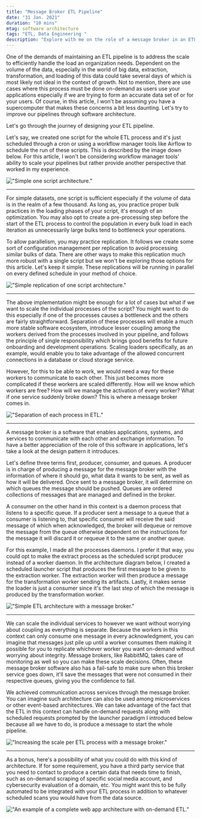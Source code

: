 ```yaml
---
title: "Message Broker ETL Pipeline"
date: "31 Jan. 2021"
duration: "10 mins"
mtag: software architecture
tags: "ETL, Data Engineering "
description: "Explore with me on the role of a message broker in an ETL pipeline. Let's learn how we could scale our data workers in this article."
---
```


One of the demands of maintaining an ETL pipeline is to address the scale to efficiently handle the load an organization needs. Dependent on the volume of the data, especially in the world of big data, extraction, transformation, and loading of this data could take several days of which is most likely not ideal in the context of growth. Not to mention, there are use cases where this process must be done on-demand as users use your applications especially if we are trying to form an accurate data set of or for your users. Of course, in this article, I won't be assuming you have a supercomputer that makes these concerns a bit less daunting. Let's try to improve our pipelines through software architecture.

Let's go through the journey of designing your ETL pipeline.

Let's say, we created one script for the whole ETL process and it's just scheduled through a cron or using a workflow manager tools like Airflow to schedule the run of these scripts. This is described by the image down below. For this article, I won't be considering workflow manager tools' ability to scale your pipelines but rather provide another perspective that worked in my experience.

!["Simple one script architecture."](/message-broker-etl-architecture/1.svg?w=80)

---

For simple datasets, one script is sufficient especially if the volume of data is in the realm of a few thousand. As long as, you practice proper bulk practices in the loading phases of your script, it's enough of an optimization. You may also opt to create a pre-processing step before the start of the ETL process to control the population in every bulk load in each iteration as unnecessarily large bulks tend to bottleneck your operations.

To allow parallelism, you may practice replication. It follows we create some sort of configuration management per replication to avoid processing similar bulks of data. There are other ways to make this replication much more robust with a single script but we won't be exploring those options for this article. Let's keep it simple. These replications will be running in parallel on every defined schedule in your method of choice.

!["Simple replication of one script architecture."](/message-broker-etl-architecture/2.svg?w=80)

---

The above implementation might be enough for a lot of cases but what if we want to scale the individual processes of the script? You might want to do this especially if one of the processes causes a bottleneck and the others are fairly straightforward. Separation of these processes will enable a much more stable software ecosystem, introduce lesser coupling among the workers derived from the processes involved in your pipeline, and follows the principle of single responsibility which brings good benefits for future onboarding and development operations. Scaling loaders specifically, as an example, would enable you to take advantage of the allowed concurrent connections in a database or cloud storage service.

However, for this to be able to work, we would need a way for these workers to communicate to each other. This just becomes more complicated if these workers are scaled differently. How will we know which workers are free? How will we manage the activation of every worker? What if one service suddenly broke down? This is where a message broker comes in.

!["Separation of each process in ETL."](/message-broker-etl-architecture/3.svg?w=80)

---

A message broker is a software that enables applications, systems, and services to communicate with each other and exchange information. To have a better appreciation of the role of this software in applications, let's take a look at the design pattern it introduces.

Let's define three terms first, producer, consumer, and queues. A producer is in charge of producing a message for the message broker with the information of where it should go, what data it wants to be sent, as well as how it will be delivered. Once sent to a message broker, it will determine on which queues the message should be pushed. Queues are ordered collections of messages that are managed and defined in the broker.

A consumer on the other hand in this context is a daemon process that listens to a specific queue. If a producer sent a message to a queue that a consumer is listening to, that specific consumer will receive the said message of which when acknowledged, the broker will dequeue or remove the message from the queue otherwise dependent on the instructions for the message it will discard it or requeue it to the same or another queue.

For this example, I made all the processes daemons. I prefer it that way, you could opt to make the extract process as the scheduled script producer instead of a worker daemon. In the architecture diagram below, I created a scheduled launcher script that produces the first message to be given to the extraction worker. The extraction worker will then produce a message for the transformation worker sending its artifacts. Lastly, it makes sense the loader is just a consumer since it's the last step of which the message is produced by the transformation worker.

!["Simple ETL architecture with a message broker."](/message-broker-etl-architecture/4.svg?w=80)

---

We can scale the individual services to however we want without worrying about coupling as everything is separate. Because the workers in this context can only consume one message in every acknowledgment, you can imagine that messages just pile up until a worker consumes them making it possible for you to replicate whichever worker you want on-demand without worrying about integrity. Message brokers, like RabbitMQ, takes care of monitoring as well so you can make these scale decisions. Often, these message broker software also has a fail-safe to make sure when this broker service goes down, it'll save the messages that were not consumed in their respective queues, giving you the confidence to fail.

We achieved communication across services through the message broker. You can imagine such architecture can also be used among microservices or other event-based architectures. We can take advantage of the fact that the ETL in this context can handle on-demand requests along with scheduled requests prompted by the launcher paradigm I introduced below because all we have to do, is produce a message to start the whole pipeline.

!["Increasing the scale per ETL process with a message broker."](/message-broker-etl-architecture/5.svg?w=90)

---

As a bonus, here's a possibility of what you could do with this kind of architecture. If for some requirement, you have a third party service that you need to contact to produce a certain data that needs time to finish, such as on-demand scraping of specific social media account, and cybersecurity evaluation of a domain, etc. You might want this to be fully automated to be integrated with your ETL process in addition to whatever scheduled scans you would have from the data source.

!["An example of a complete web app architecture with on-demand ETL."](/message-broker-etl-architecture/6.svg?w=100)
